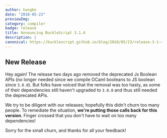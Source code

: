 ```yaml
---
author: hongbo
date: "2018-05-23" 
previewImg:
category: compiler
badge: release
title: Announcing BuckleScript 3.1.4
description: |
canonical: https://bucklescript.github.io/blog/2018/05/23/release-3-1-4
---
```


## New Release

Hey again! The release two days ago removed the deprecated Js Boolean APIs (no
longer needed since we compile OCaml booleans to JS boolean since `3.0.0`). But
folks have voiced that the removal was too hasty, as some of their dependencies
still haven't upgraded to `3.0.0` and thus still needed the deprecated APIs.

We try to be diligent with our releases; hopefully this didn't churn too many
people. To remediate the situation, **we're putting those calls back for this
version**. Finger crossed that you don't have to wait on too many dependencies!

Sorry for the small churn, and thanks for all your feedback!
